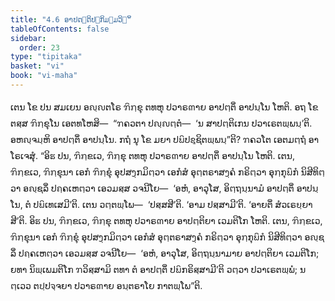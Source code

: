 ```yaml
---
title: "4.6 ອາປຕ຺ຕິປຏິກມ຺ມວິຘິ"
tableOfContents: false
sidebar:
  order: 23
type: "tipitaka"
basket: "vi"
book: "vi-maha"
---
```



<DynamicBreadcrumb />

<Division number="219" book="vi-maha">

<Paragraph number="987" book="vi-maha">
ເຕນ ໂຂ ປນ ສມເຍນ ອຎ຺ຎຕໂຣ ຠິກ຺ຂຸ ຕທຫຸ ປວາຣຓາຍ ອາປຕ຺ຕິໍ ອາປນ຺ໂນ ໂຫຕິ. ອຖ ໂຂ ຕສ຺ສ ຠິກ຺ຂຸໂນ ເອຕທໂຫສິ—  “ຠຄວຕາ ປຎ຺ຎຕ຺ຕໍ—  ‘ນ ສາປຕ຺ຕິເກນ ປວາເຣຕພ຺ພນ຺’ຕິ. ອຫຎ຺ຈມ຺ຫິ ອາປຕ຺ຕິໍ ອາປນ຺ໂນ. ກຖໍ ນຸ ໂຂ ມຍາ ປຏິປຊ຺ຊິຕພ຺ພນ຺”ຕິ? ຠຄວໂຕ ເອຕມຕ຺ຖໍ ອາໂຣເຈສຸໍ.
</Paragraph>

<Paragraph number="988" book="vi-maha">
“ອິຘ ປນ, ຠິກ຺ຂເວ, ຠິກ຺ຂຸ ຕທຫຸ ປວາຣຓາຍ ອາປຕ຺ຕິໍ ອາປນ຺ໂນ ໂຫຕິ. ເຕນ, ຠິກ຺ຂເວ, ຠິກ຺ຂຸນາ ເອກໍ ຠິກ຺ຂຸໍ ອຸປສງ຺ກມິຕ຺ວາ ເອກໍສໍ ອຸຕ຺ຕຣາສງ຺ຄໍ ກຣິຕ຺ວາ ອຸກ຺ກຸຏິກໍ ນິສີທິຕ຺ວາ ອຎ຺ຊລິໍ ປຄ຺ຄເຫຕ຺ວາ ເອວມສ຺ສ ວຈນີໂຍ—  ‘ອຫໍ, ອາວຸໂສ, ອິຕ຺ຖນ຺ນາມໍ ອາປຕ຺ຕິໍ ອາປນ຺ໂນ, ຕໍ ປຏິເທເສມີ’ຕິ. ເຕນ ວຕ຺ຕພ຺ໂພ—  ‘ປສ຺ສສີ’ຕິ. ‘ອາມ ປສ຺ສາມີ’ຕິ. ‘ອາຍຕິໍ ສໍວເຣຍ຺ຍາສີ’ຕິ.
</Paragraph>

<Paragraph number="989" book="vi-maha">
ອິຘ ປນ, ຠິກ຺ຂເວ, ຠິກ຺ຂຸ ຕທຫຸ ປວາຣຓາຍ ອາປຕ຺ຕິຍາ ເວມຕິໂກ ໂຫຕິ. ເຕນ, ຠິກ຺ຂເວ, ຠິກ຺ຂຸນາ ເອກໍ ຠິກ຺ຂຸໍ ອຸປສງ຺ກມິຕ຺ວາ ເອກໍສໍ ອຸຕ຺ຕຣາສງ຺ຄໍ ກຣິຕ຺ວາ ອຸກ຺ກຸຏິກໍ ນິສີທິຕ຺ວາ ອຎ຺ຊລິໍ ປຄ຺ຄເຫຕ຺ວາ ເອວມສ຺ສ ວຈນີໂຍ—  ‘ອຫໍ, ອາວຸໂສ, ອິຕ຺ຖນ຺ນາມາຍ ອາປຕ຺ຕິຍາ ເວມຕິໂກ; ຍທາ ນິພ຺ເພມຕິໂກ ຠວິສ຺ສາມິ ຕທາ ຕໍ ອາປຕ຺ຕິໍ ປຏິກຣິສ຺ສາມີ’ຕິ ວຕ຺ວາ ປວາເຣຕພ຺ພໍ; ນ ຕ຺ເວວ ຕປ຺ປຈ຺ຈຍາ ປວາຣຓາຍ ອນ຺ຕຣາໂຍ ກາຕພ຺ໂພ”ຕິ.
</Paragraph>
</Division>